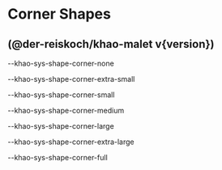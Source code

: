 
<Meta title="Corner Shapes" />

# Corner Shapes

## (@der-reiskoch/khao-malet v{version})

<div className="sb-container">
  <div className='container'>
    <div className="shape-item">
      <div className="shape-example shape-none"></div>
      <p>--khao-sys-shape-corner-none</p>
    </div>
    <div className="shape-item">
      <div className="shape-example shape-extra-small"></div>
      <p>--khao-sys-shape-corner-extra-small</p>
    </div>
     <div className="shape-item">
      <div className="shape-example shape-small"></div>
      <p>--khao-sys-shape-corner-small</p>
    </div>
    <div className="shape-item">
      <div className="shape-example shape-medium"></div>
      <p>--khao-sys-shape-corner-medium</p>
    </div>
    <div className="shape-item">
      <div className="shape-example shape-large"></div>
      <p>--khao-sys-shape-corner-large</p>
    </div>
    <div className="shape-item">
      <div className="shape-example shape-extra-large"></div>
      <p>--khao-sys-shape-corner-extra-large</p>
    </div>
     <div className="shape-item">
      <div className="shape-example shape-extra-full"></div>
      <p>--khao-sys-shape-corner-full</p>
    </div>

  </div>
 </div>

<style>
  {`

  .sb-container {
    margin-top: 24px;
    margin-bottom: 48px;
  }

  .container {
    display:flex;
    flex-direction: row;
    justify-content: flex-start;
    align-items: center;
    flex-wrap: wrap;
    
  }

  .shape-item {
    display:flex;
    flex-direction: column;
    justify-content: center;
    align-items: center;
    width: 300px;

    p {
      wrap: no-wrap;
    }

  }

  .shape-example {
    display: block;
    background-color: gray;
    width: 100px;
    height: 40px; 
  }

  .shape-none {
    border-radius: var(--khao-sys-shape-corner-none);
  }

  .shape-extra-small {
    border-radius: var(--khao-sys-shape-corner-extra-small);
  }

  .shape-small {
    border-radius: var(--khao-sys-shape-corner-small);
  }

  .shape-medium {
    border-radius: var(--khao-sys-shape-corner-medium);
  }

  .shape-large {
    border-radius: var(--khao-sys-shape-corner-large);
  }

  .shape-extra-large {
    border-radius: var(--khao-sys-shape-corner-extra-large);
  }

  .shape-extra-full {
    border-radius: var(--khao-sys-shape-corner-full);
    width: 50px;
    height: 50px;
  }

  `}
</style>
